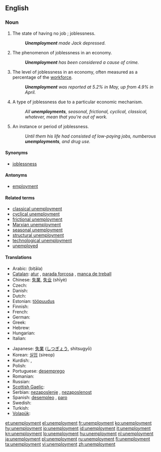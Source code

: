 ==English==

===Noun===
{{en-noun|unemployments|-}}

# The state of having no job<!--pertinent?, which may cause late [[filial life]]-->; joblessness.
#: '''''Unemployment''' made Jack depressed.''
# The phenomenon of joblessness in an economy.
#: '''''Unemployment''' has been considered a cause of crime.''
# The level of joblessness in an economy, often measured as a percentage of the [[workforce]].
#: '''''Unemployment''' was reported at 5.2% in May, up from 4.9% in April.''
# {{countable}} A type of joblessness due to a particular economic mechanism.
#: ''All '''unemployments''', seasonal, frictional, cyclical, classical, whatever, mean that you're out of work.''
# {{countable}} An instance or period of joblessness.
#: ''Until them his life had consisted of low-paying jobs, numberous '''unemployments''', and drug use.''

====Synonyms====
* [[joblessness]]

====Antonyms====
* [[employment]]

====Related terms====
* [[classical unemployment]]
* [[cyclical unemployment]]
* [[frictional unemployment]]
* [[Marxian unemployment]]
* [[seasonal unemployment]]
* [[structural unemployment]]
* [[technological unemployment]]
* [[unemployed]]

====Translations====
{{trans-top|joblessness}}
* Arabic: {{Arab|[[بطالة]]}} (biṭāla) {{f}}
* [[Catalan]]: [[atur]] {{m}}, [[parada forçosa]] {{f}}, [[manca de treball]] {{f}}
* Chinese: [[失業]], [[失业]] (shīyè)
* Czech: {{t-|cs|nezaměstnanost|f}}
* Danish: {{t-|da|arbejdsløshed|c}}
* Dutch: {{t-|nl|werkloosheid|f}}
* Estonian: [[tööpuudus]]
* Finnish: {{t+|fi|työttömyys}}
* French: {{t+|fr|chômage|m}}
* German: {{t+|de|Arbeitslosigkeit|f}}
* Greek: {{t+|el|ανεργία|f|tr=anergía}}
* Hebrew: {{t+|he|אבטלה|f|tr=av"talah}}
* Hungarian: {{t+|hu|munkanélküliség}}
* Italian: {{t+|it|disoccupazione|f}}
{{trans-mid}}
* Japanese: [[失業]] ([[しつぎょう]], shitsugyō)
* Korean: [[실업]] (sireop)
* Kurdish: {{ku-Arab|[[بێ ئیشی]]}}, {{ku-Arab|[[بێکاری]]}}
* Polish: {{t+|pl|bezrobocie|n}}
* Portuguese: [[desemprego]] {{m}}
* Romanian: {{t+|ro|şomaj|n}}
* Russian: {{t+|ru|безработица|f|tr=bezrabótitsa}}
* [[Scottish Gaelic]]: {{t-|gd|cion-cosnaidh|m|xs=Scottish Gaelic}}
* Serbian: [[nezaposlenje]] {{n}}, [[nezaposlenost]] {{f}}
* Spanish: [[desempleo]] {{m}}, [[paro]] {{m}} {{italbrac|Spain}}
* Swedish: {{t+|sv|arbetslöshet}}
* Turkish: {{t|tr|işsizlik}}
* [[Volapük]]: {{t|vo|nenvob}}
{{trans-bottom}}

[[et:unemployment]]
[[el:unemployment]]
[[fr:unemployment]]
[[ko:unemployment]]
[[hy:unemployment]]
[[io:unemployment]]
[[id:unemployment]]
[[it:unemployment]]
[[kn:unemployment]]
[[lo:unemployment]]
[[hu:unemployment]]
[[nl:unemployment]]
[[ja:unemployment]]
[[pl:unemployment]]
[[ru:unemployment]]
[[fi:unemployment]]
[[ta:unemployment]]
[[vi:unemployment]]
[[zh:unemployment]]
